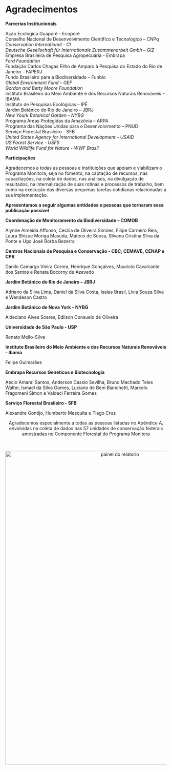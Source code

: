 
# Agradecimentos {#agradecimentos .unnumbered}  

**Parcerias Institucionais**   

Ação Ecológica Guaporé - Ecoporé  
Conselho Nacional de Desenvolvimento Científico e Tecnológico – CNPq  
*Conservation International - CI*  
*Deutsche Gesellschaft für Internationale Zusammenarbeit Gmbh – GIZ*  
Empresa Brasileira de Pesquisa Agropecuária - Embrapa  
*Ford Foundation*  
Fundação Carlos Chagas Filho de Amparo à Pesquisa do Estado do Rio de Janeiro – FAPERJ  
Fundo Brasileiro para a Biodiversidade – Funbio  
*Global Environment Fund – GEF*  
*Gordon and Betty Moore Foundation*  
Instituto Brasileiro do Meio Ambiente e dos Recursos Naturais Renováveis – IBAMA  
Instituto de Pesquisas Ecológicas – IPÊ  
Jardim Botânico do Rio de Janeiro – JBRJ  
*New Yourk Botanical Garden - NYBG*  
Programa Áreas Protegidas da Amazônia – ARPA  
Programa das Nações Unidas para o Desenvolvimento – PNUD  
Serviço Florestal Brasileiro - SFB  
*United States Agency for International Development – USAID*  
*US Forest Service - USFS*  
*World Wildlife Fund for Nature - WWF Brasil*  


**Participações**  

Agradecemos a todas as pessoas e instituições que apoiam e viabilizam o Programa Monitora, seja no fomento, na captação de recursos, nas capacitações, na coleta de dados, nas análises, na divulgação de resultados, na internalização de suas rotinas e processos de trabalho, bem como na execução das diversas pequenas tarefas cotidianas relacionadas a sua implementação.  


**Apresentamos a seguir algumas entidades e pessoas que tornaram essa publicação possível**   


**Coordenação de Monitoramento da Biodiversidade – COMOB** 

Alynne Almeida Affonso, Cecília de Oliveira Simões, Filipe Carneiro Reis, Laura Shizue Moriga Masuda, Mateus de Sousa, Silvana Cristina Silva da Ponte e Ugo José Borba Bezerra  


**Centros Nacionais de Pesquisa e Conservação - CBC, CEMAVE, CENAP e CPB** 

Danilo Camargo Vieira Correa, Henrique Gonçalves, Mauricio Cavalcante dos Santos e Renata Bocorny de Azevedo  


**Jardim Botânico do Rio de Janeiro – JBRJ** 

Adriano da Silva Lima, Daniel da Silva Costa, Isaías Brasil, Lívia Souza Silva e Wendeson Castro 


**Jardim Botânico de Nova York – NYBG**   

Aldeciano Alves Soares, Edilson Consuelo de Oliveira  

 

**Universidade de São Paulo - USP**

Renato Mello-Silva  

 

**Instituto Brasileiro do Meio Ambiente e dos Recursos Naturais Renováveis - Ibama**  

Felipe Guimarães  


**Embrapa Recursos Genéticos e Biotecnologia** 

Aécio Amaral Santos, Anderson Cassio Sevilha, Bruno Machado Teles Walter, Ismael da Silva Gomes, Luciano de Bem Bianchetti, Marcelo Fragomeni Simon e Valdeci Ferreira Gomes 

 
**Serviço Florestal Brasileiro - SFB**  

Alexandre Gontijo, Humberto Mesquita e Tiago Cruz  


<center>

Agradecemos especialmente a todas as pessoas listadas no Apêndice A, envolvidas na coleta de dados nas 57 unidades de conservação federais amostradas no Componente Florestal do Programa Monitora 

</center>

</br>

<center>

<a href="https://cemave-sede.github.io/painel4/"><img src="imagens/agradecimentos/p3.JPG" alt="painel do relatorio" width="700" height="980" align="center" style="margin: 0 0 0 0"/></a>

</center>

</br>

  